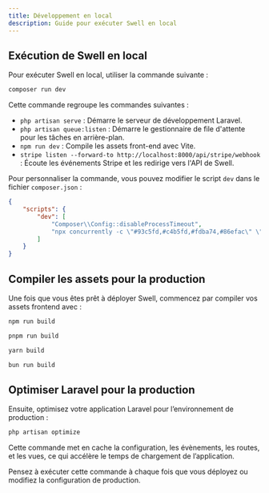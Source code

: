 ```yaml
---
title: Développement en local
description: Guide pour exécuter Swell en local
---
```


## Exécution de Swell en local

Pour exécuter Swell en local, utiliser la commande suivante :

```bash
composer run dev
```

Cette commande regroupe les commandes suivantes :

- `php artisan serve` : Démarre le serveur de développement Laravel.
- `php artisan queue:listen` : Démarre le gestionnaire de file d'attente pour les tâches en arrière-plan.
- `npm run dev` : Compile les assets front-end avec Vite.
- `stripe listen --forward-to http://localhost:8000/api/stripe/webhook` : Écoute les événements Stripe et les redirige vers l'API de Swell.

Pour personnaliser la commande, vous pouvez modifier le script `dev` dans le fichier `composer.json` :

```json title="composer.json"
{
    "scripts": {
        "dev": [
            "Composer\\Config::disableProcessTimeout",
            "npx concurrently -c \"#93c5fd,#c4b5fd,#fdba74,#86efac\" \"php artisan serve\" \"php artisan queue:listen\" \"npm run dev\" \"stripe listen --forward-to http://localhost:8000/stripe/webhook\" --names='server,queue,vite,stripe'"
        ]
    }
}
```

## Compiler les assets pour la production

Une fois que vous êtes prêt à déployer Swell, commencez par compiler vos assets frontend avec :

```bash tab="npm"
npm run build
```

```bash tab="pnpm"
pnpm run build
```

```bash tab="yarn"
yarn build
```

```bash tab="bun"
bun run build
```

## Optimiser Laravel pour la production

Ensuite, optimisez votre application Laravel pour l’environnement de production :

```bash
php artisan optimize
```

Cette commande met en cache la configuration, les évènements, les routes, et les vues, ce qui accélère le temps de chargement de l’application.

<Callout title='Production'>
    Pensez à exécuter cette commande à chaque fois que vous déployez ou modifiez la configuration de production.
</Callout>